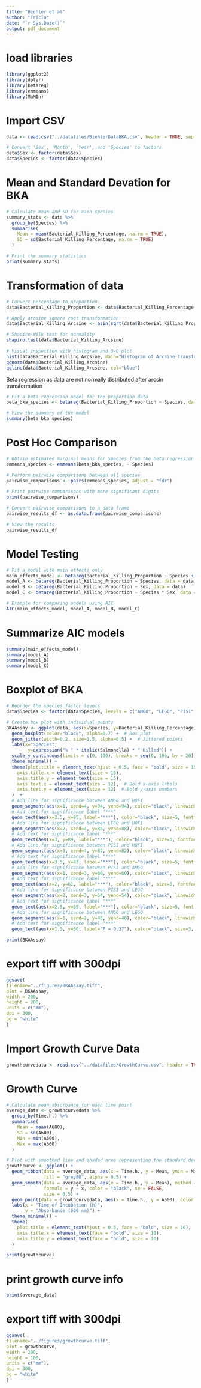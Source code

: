 ```yaml
---
title: "Biehler et al"
author: "Tricia"
date: "`r Sys.Date()`"
output: pdf_document
---
```


# load libraries
```r
library(ggplot2)
library(dplyr)
library(betareg)
library(emmeans)
library(MuMIn)
```

# Import CSV
```r
data <- read.csv("../datafiles/BiehlerDataBKA.csv", header = TRUE, sep = ",")

# Convert 'Sex', 'Month', 'Year', and 'Species' to factors
data$Sex <- factor(data$Sex)
data$Species <- factor(data$Species)
```

# Mean and Standard Devation for BKA
```r
# Calculate mean and SD for each species
summary_stats <- data %>%
  group_by(Species) %>%
  summarise(
    Mean = mean(Bacterial_Killing_Percentage, na.rm = TRUE),
    SD = sd(Bacterial_Killing_Percentage, na.rm = TRUE)     
  )

# Print the summary statistics
print(summary_stats)
```

# Transformation of data
```r
# Convert percentage to proportion
data$Bacterial_Killing_Proportion <- data$Bacterial_Killing_Percentage / 100

# Apply arcsine square root transformation
data$Bacterial_Killing_Arcsine <- asin(sqrt(data$Bacterial_Killing_Proportion))

# Shapiro-Wilk test for normality
shapiro.test(data$Bacterial_Killing_Arcsine)

# Visual inspection with histogram and Q-Q plot
hist(data$Bacterial_Killing_Arcsine, main="Histogram of Arcsine Transformed Data", xlab="Arcsine Transformed Values")
qqnorm(data$Bacterial_Killing_Arcsine)
qqline(data$Bacterial_Killing_Arcsine, col="blue")
```

Beta regression as data are not normally distributed after arcsin transformation
```r
# Fit a beta regression model for the proportion data
beta_bka_species <- betareg(Bacterial_Killing_Proportion ~ Species, data = data)

# View the summary of the model
summary(beta_bka_species)
```

# Post Hoc Comparison
```r
# Obtain estimated marginal means for Species from the beta regression model
emmeans_species <- emmeans(beta_bka_species, ~ Species)

# Perform pairwise comparisons between all species
pairwise_comparisons <- pairs(emmeans_species, adjust = "fdr") 

# Print pairwise comparisons with more significant digits
print(pairwise_comparisons)

# Convert pairwise comparisons to a data frame
pairwise_results_df <- as.data.frame(pairwise_comparisons)

# View the results
pairwise_results_df
```

# Model Testing
```r
# Fit a model with main effects only
main_effects_model <- betareg(Bacterial_Killing_Proportion ~ Species + Sex, data = data)
model_A <- betareg(Bacterial_Killing_Proportion ~ Species, data = data)
model_B <- betareg(Bacterial_Killing_Proportion ~ Sex, data = data)
model_C <- betareg(Bacterial_Killing_Proportion ~ Species * Sex, data = data)

# Example for comparing models using AIC
AIC(main_effects_model, model_A, model_B, model_C)
```

# Summarize AIC models
```r
summary(main_effects_model)
summary(model_A)
summary(model_B)
summary(model_C)
```

# Boxplot of BKA
```r
# Reorder the species factor levels
data$Species <- factor(data$Species, levels = c("AMGO", "LEGO", "PISI", "HOFI"))

# Create box plot with individual points
BKAAssay <- ggplot(data, aes(x=Species, y=Bacterial_Killing_Percentage)) +
  geom_boxplot(color="black", alpha=0.7) +  # Box plot
  geom_jitter(width=0.2, size=1.5, alpha=0.5) +  # Jittered points
  labs(x="Species",
        y=expression("% " * italic(Salmonella) * " Killed")) +
  scale_y_continuous(limits = c(0, 100), breaks = seq(0, 100, by = 20))  +
  theme_minimal() +
  theme(plot.title = element_text(hjust = 0.5, face = "bold", size = 15),
    axis.title.x = element_text(size = 15),
    axis.title.y = element_text(size = 15),
    axis.text.x = element_text(size = 12),  # Bold x-axis labels
    axis.text.y = element_text(size = 12)  # Bold y-axis numbers
  )  +
  # Add line for significance between AMGO and HOFI
  geom_segment(aes(x=1, xend=4, y=94, yend=94), color="black", linewidth=.5) +
  # Add text for significance label "***"
  geom_text(aes(x=2.5, y=95, label="***"), color="black", size=5, fontface="bold") +
  # Add line for significance between LEGO and HOFI
  geom_segment(aes(x=2, xend=4, y=88, yend=88), color="black", linewidth=.5) +
  # Add text for significance label "***"
  geom_text(aes(x=3, y=89, label="***"), color="black", size=5, fontface="bold") +
  # Add line for significance between PISI and HOFI
  geom_segment(aes(x=3, xend=4, y=82, yend=82), color="black", linewidth=.5) +
  # Add text for significance label "***"
  geom_text(aes(x=3.5, y=83, label="***"), color="black", size=5, fontface="bold") +
  # Add line for significance between PISI and AMGO
  geom_segment(aes(x=1, xend=3, y=60, yend=60), color="black", linewidth=.5) +
  # Add text for significance label "***"
  geom_text(aes(x=2, y=61, label="***"), color="black", size=5, fontface="bold") +
  # Add line for significance between PISI and LEGO
  geom_segment(aes(x=2, xend=3, y=54, yend=54), color="black", linewidth=.5) +
  # Add text for significance label "***"
  geom_text(aes(x=2.5, y=55, label="***"), color="black", size=5, fontface="bold") +
  # Add line for significance between AMGO and LEGO
  geom_segment(aes(x=1, xend=2, y=48, yend=48), color="black", linewidth=.5) +
  # Add text for significance label "***"
  geom_text(aes(x=1.5, y=50, label="P = 0.37"), color="black", size=3, fontface="bold")

print(BKAAssay)
```
# export tiff with 300dpi
```r
ggsave(
filename="../figures/BKAAssay.tiff",
plot = BKAAssay,
width = 200,
height = 200,
units = c("mm"),
dpi = 300,
bg = "white"
)
```

# Import Growth Curve Data
```r
growthcurvedata <- read.csv("../datafiles/GrowthCurve.csv", header = TRUE, sep = ",")
```

# Growth Curve
```r
# Calculate mean absorbance for each time point
average_data <- growthcurvedata %>%
  group_by(Time.h.) %>%
  summarise(
    Mean = mean(A600),
    SD = sd(A600),
    Min = min(A600),
    Max = max(A600)
  )

# Plot with smoothed line and shaded area representing the standard deviation
growthcurve <- ggplot() +
  geom_ribbon(data = average_data, aes(x = Time.h., y = Mean, ymin = Min, ymax = Max), 
              fill = "grey80", alpha = 0.5) +
  geom_smooth(data = average_data, aes(x = Time.h., y = Mean), method = "loess", 
              formula = y ~ x, color = "black", se = FALSE, 
              size = 0.5) +
  geom_point(data = growthcurvedata, aes(x = Time.h., y = A600), color = "black", size = 0.5) + 
  labs(x = "Time of Incubation (h)", 
       y = "Absorbance (600 nm)") +
  theme_minimal() +
  theme(
    plot.title = element_text(hjust = 0.5, face = "bold", size = 10),
    axis.title.x = element_text(face = "bold", size = 10),
    axis.title.y = element_text(face = "bold", size = 10)
  )

print(growthcurve)
```
# print growth curve info
```r
print(average_data)
```

# export tiff with 300dpi
```r
ggsave(
filename="../figures/growthcurve.tiff",
plot = growthcurve,
width = 200,
height = 100,
units = c("mm"),
dpi = 300,
bg = "white"
)
```